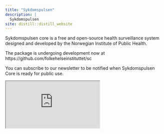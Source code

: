 ```yaml
---
title: "Sykdomspulsen"
description: |
  Sykdomspulsen
site: distill::distill_website
---
```


Sykdomspulsen core is a free and open-source health surveillance system designed and developed by the Norwegian Institute of Public Health.

The package is undergoing development now at https://github.com/folkehelseinstituttet/sc

You can subscribe to our newsletter to be notified when Sykdomspulsen Core is ready for public use.

<iframe src="https://forms.apsisforms.com/60ca0083f9f3c57b8a91c3022d460c55"></iframe>
